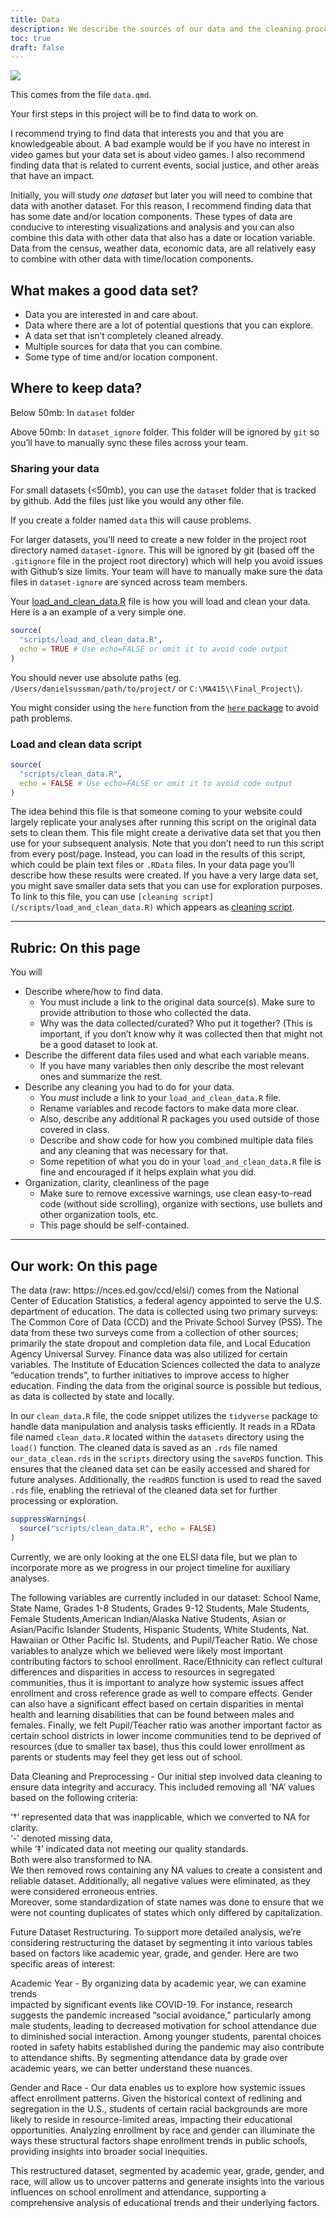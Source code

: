 ```yaml
---
title: Data
description: We describe the sources of our data and the cleaning process.
toc: true
draft: false
---
```


![](images/data-import-cheatsheet-thumbs.png)


This comes from the file `data.qmd`.

Your first steps in this project will be to find data to work on.

I recommend trying to find data that interests you and that you are knowledgeable about. A bad example would be if you have no interest in video games but your data set is about video games. I also recommend finding data that is related to current events, social justice, and other areas that have an impact.


Initially, you will study _one dataset_ but later you will need to combine that data with another dataset. For this reason, I recommend finding data that has some date and/or location components. These types of data are conducive to interesting visualizations and analysis and you can also combine this data with other data that also has a date or location variable.
Data from the census, weather data, economic data, are all relatively easy to combine with other data with time/location components.


## What makes a good data set?

* Data you are interested in and care about.
* Data where there are a lot of potential questions that you can explore.
* A data set that isn't completely cleaned already.
* Multiple sources for data that you can combine.
* Some type of time and/or location component.


## Where to keep data?


Below 50mb: In `dataset` folder

Above 50mb: In `dataset_ignore` folder. This folder will be ignored by `git` so you'll have to manually sync these files across your team.

### Sharing your data


For small datasets (<50mb), you can use the `dataset` folder that is tracked by github. Add the files just like you would any other file.

If you create a folder named `data` this will cause problems.

For larger datasets, you'll need to create a new folder in the project root directory named `dataset-ignore`. This will be ignored by git (based off the `.gitignore` file in the project root directory) which will help you avoid issues with Github's size limits. Your team will have to manually make sure the data files in `dataset-ignore` are synced across team members.

Your [load_and_clean_data.R](/scripts/load_and_clean_data.R) file is how you will load and clean your data. Here is a an example of a very simple one.

```r
source(
  "scripts/load_and_clean_data.R",
  echo = TRUE # Use echo=FALSE or omit it to avoid code output  
)
```
You should never use absolute paths (eg. `/Users/danielsussman/path/to/project/` or `C:\MA415\\Final_Project\`).

You might consider using the `here` function from the [`here` package](https://here.r-lib.org/articles/here.html) to avoid path problems.

### Load and clean data script
```r
source(
  "scripts/clean_data.R",
  echo = FALSE # Use echo=FALSE or omit it to avoid code output  
)
```

The idea behind this file is that someone coming to your website could largely replicate your analyses after running this script on the original data sets to clean them.
This file might create a derivative data set that you then use for your subsequent analysis.
Note that you don't need to run this script from every post/page.
Instead, you can load in the results of this script, which could be plain text files or `.RData` files. In your data page you'll describe how these results were created. If you have a very large data set, you might save smaller data sets that you can use for exploration purposes.
To link to this file, you can use `[cleaning script](/scripts/load_and_clean_data.R)` which appears as [cleaning script](/scripts/load_and_clean_data.R). 

----

## Rubric: On this page

You will

* Describe where/how to find data.
  * You must include a link to the original data source(s). Make sure to provide attribution to those who collected the data.
  * Why was the data collected/curated? Who put it together? (This is important, if you don't know why it was collected then that might not be a good dataset to look at.
* Describe the different data files used and what each variable means. 
  * If you have many variables then only describe the most relevant ones and summarize the rest.
* Describe any cleaning you had to do for your data.
  * You *must* include a link to your `load_and_clean_data.R` file.
  * Rename variables and recode factors to make data more clear.
  * Also, describe any additional R packages you used outside of those covered in class.
  * Describe and show code for how you combined multiple data files and any cleaning that was necessary for that.
  * Some repetition of what you do in your `load_and_clean_data.R` file is fine and encouraged if it helps explain what you did.
* Organization, clarity, cleanliness of the page
  * Make sure to remove excessive warnings, use clean easy-to-read code (without side scrolling), organize with sections, use bullets and other organization tools, etc.
  * This page should be self-contained.


----
## Our work: On this page

The data (raw: https://nces.ed.gov/ccd/elsi/) comes from the National Center of 
Education Statistics, a federal agency appointed to serve the U.S. department 
of education. The data is collected using two primary surveys: The Common Core 
of Data (CCD) and the Private School Survey (PSS). The data from these two 
surveys come from a collection of other sources; primarily the state dropout 
and completion data file, and Local Education Agency Universal Survey. Finance 
data was also utilized for certain variables. The Institute of Education 
Sciences collected the data to analyze “education trends”, to further 
initiatives to improve access to higher education. Finding the data from the 
original source is possible but tedious, as data is collected by state and 
locally. 

In our `clean_data.R` file, the code snippet utilizes the
`tidyverse` package to handle data manipulation and analysis tasks
efficiently. It reads in a RData file named `clean_data.R`
located within the `datasets` directory using the `load()` function. The
cleaned data is saved as an `.rds` file named `our_data_clean.rds` in
the `scripts` directory using the `saveRDS` function. This ensures that
the cleaned data set can be easily accessed and shared for future
analyses. Additionally, the `readRDS` function is used to read the saved
`.rds` file, enabling the retrieval of the cleaned data set for further
processing or exploration.

```r
suppressWarnings(
  source("scripts/clean_data.R", echo = FALSE)
)
```

Currently, we are only looking at the one ELSI data file, but we plan to 
incorporate more as we progress in our project timeline for auxiliary analyses. 

The following variables are currently included in our dataset: School Name, State Name, Grades 1-8 Students, Grades 9-12 Students, Male Students, Female Students,American Indian/Alaska Native Students, Asian or Asian/Pacific Islander Students, Hispanic Students, White Students, Nat. Hawaiian or Other Pacific Isl. Students, and Pupil/Teacher Ratio. We chose variables to analyze which we believed were likely most important contributing factors to school enrollment. Race/Ethnicity can reflect cultural 
differences and disparities in access to resources in segregated communities, 
thus it is important to analyze how systemic issues affect enrollment and cross
reference grade as well to compare effects. Gender can also have a significant 
effect based on certain disparities in mental health and learning disabilities 
that can be found between males and females. Finally, we felt Pupil/Teacher 
ratio was another important factor as certain school districts in lower income 
communities tend to be deprived of resources (due to smaller tax base), thus 
this could lower enrollment as parents or students may feel they get less out 
of school. 

Data Cleaning and Preprocessing - Our initial step involved  data 
cleaning to ensure data integrity and accuracy. This included removing all 
‘NA’ values based on the following criteria:

‘†’ represented data that was inapplicable, which we converted to NA for 
clarity.  
‘-’ denoted missing data,   
while ‘‡’ indicated data not meeting our quality standards.  
Both were also transformed to NA.  
We then removed rows containing any NA values to create a consistent 
and reliable dataset. Additionally, all negative values were eliminated, as they
were considered erroneous entries.  
Moreover, some standardization of state names was done to ensure that we were 
not counting duplicates of states which only differed by capitalization. 

Future Dataset Restructuring. 
To support more detailed analysis, we’re considering restructuring the dataset 
by segmenting it into various tables based on factors like academic year, grade,
and gender. Here are two specific areas of interest:  

Academic Year - By organizing data by academic year, we can examine trends  
impacted by significant events like COVID-19. For instance, research suggests 
the pandemic increased "social avoidance," particularly among male students, 
leading to decreased motivation for school attendance due to diminished social interaction. Among younger students, parental choices rooted in safety habits 
established during the pandemic may also contribute to attendance shifts. 
By segmenting attendance data by grade over academic years, we can better 
understand these nuances.  

Gender and Race - Our data enables us to explore how systemic issues affect 
enrollment patterns. Given the historical context of redlining and segregation 
in the U.S., students of certain racial backgrounds are more likely to reside in resource-limited areas, impacting their educational opportunities. Analyzing 
enrollment by race and gender can illuminate the ways these structural factors 
shape enrollment trends in public schools, providing insights into broader 
social inequities.

This restructured dataset, segmented by academic year, grade, gender, and race, 
will allow us to uncover patterns and generate insights into the various 
influences on school enrollment and attendance, supporting a comprehensive 
analysis of educational trends and their underlying factors.
